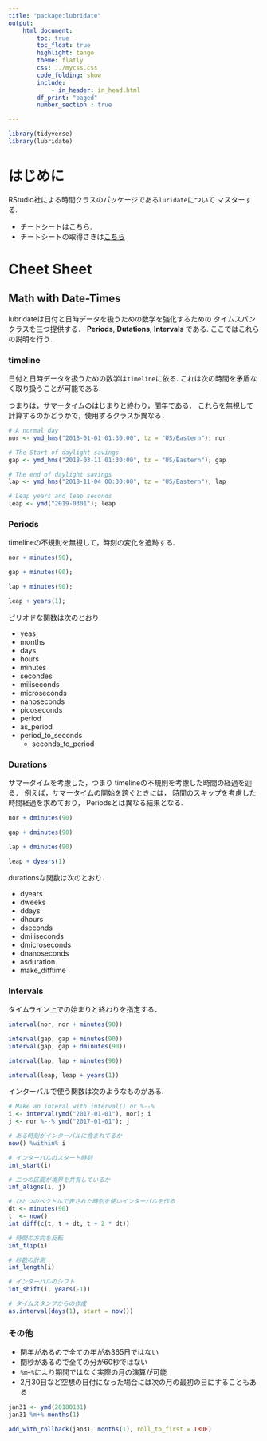 ```yaml
---
title: "package:lubridate"
output:
    html_document:
        toc: true
        toc_float: true
        highlight: tango
        theme: flatly
        css: ../mycss.css
        code_folding: show
        include:
            - in_header: in_head.html
        df_print: "paged"
        number_section : true

---
```


```r
library(tidyverse)
library(lubridate)
```



# はじめに

RStudio社による時間クラスのパッケージである`luridate`について
マスターする. 

- チートシートは[こちら](docs/lubridate.pdf). 
- チートシートの取得さきは[こちら](https://www.rstudio.com/resources/cheatsheets/)

# Cheet Sheet

## Math with Date-Times

lubridateは日付と日時データを扱うための数学を強化するための
タイムスパンクラスを三つ提供する．
__Periods__, __Dutations__, __Intervals__ である. 
ここではこれらの説明を行う. 


### timeline
日付と日時データを扱うための数学は`timeline`に依る. 
これは次の時間を矛盾なく取り扱うことが可能である. 

つまりは，サマータイムのはじまりと終わり，閏年である．
これらを無視して計算するのかどうかで，使用するクラスが異なる．


```r
# A normal day
nor <- ymd_hms("2018-01-01 01:30:00", tz = "US/Eastern"); nor

# The Start of daylight savings
gap <- ymd_hms("2018-03-11 01:30:00", tz = "US/Eastern"); gap

# The end of daylight savings
lap <- ymd_hms("2018-11-04 00:30:00", tz = "US/Eastern"); lap

# Leap years and leap seconds
leap <- ymd("2019-0301"); leap
```


### Periods

timelineの不規則を無視して，時刻の変化を追跡する. 

```r
nor + minutes(90);

gap + minutes(90);

lap + minutes(90);

leap + years(1);
```

ピリオドな関数は次のとおり. 

- yeas
- months
- days
- hours
- minutes
- secondes
- miliseconds
- microseconds
- nanoseconds
- picoseconds
- period
- as_period
- period_to_seconds
    - seconds_to_period
    
    



### Durations

サマータイムを考慮した，つまり
timelineの不規則を考慮した時間の経過を辿る．
例えば，サマータイムの開始を跨ぐときには，
時間のスキップを考慮した時間経過を求めており，
Periodsとは異なる結果となる. 

```r
nor + dminutes(90)

gap + dminutes(90)

lap + dminutes(90)

leap + dyears(1)
```

durationsな関数は次のとおり. 

- dyears
- dweeks
- ddays
- dhours
- dseconds
- dmiliseconds
- dmicroseconds
- dnanoseconds
- asduration
- make_difftime


### Intervals

タイムライン上での始まりと終わりを指定する．


```r
interval(nor, nor + minutes(90))

interval(gap, gap + minutes(90))
interval(gap, gap + dminutes(90))

interval(lap, lap + minutes(90))

interval(leap, leap + years(1))

```


インターバルで使う関数は次のようなものがある. 

```r
# Make an interal with interval() or %--%
i <- interval(ymd("2017-01-01"), nor); i
j <- nor %--% ymd("2017-01-01"); j

```

```r
# ある時刻がインターバルに含まれてるか
now() %within% i

# インターバルのスタート時刻
int_start(i)

# 二つの区間が境界を共有しているか
int_aligns(i, j)

# ひとつのベクトルで表された時刻を使いインターバルを作る
dt <- minutes(90)
t  <- now()
int_diff(c(t, t + dt, t + 2 * dt))

# 時間の方向を反転
int_flip(i)

# 秒数の計測
int_length(i)

# インターバルのシフト
int_shift(i, years(-1))

# タイムスタンプからの作成
as.interval(days(1), start = now())

```





### その他

- 閏年があるので全ての年があ365日ではない
- 閏秒があるので全ての分が60秒ではない
- `%m+%`により期間ではなく実際の月の演算が可能
- 2月30日など空想の日付になった場合には次の月の最初の日にすることもある

```r
jan31 <- ymd(20180131)
jan31 %m+% months(1)

add_with_rollback(jan31, months(1), roll_to_first = TRUE)
```






